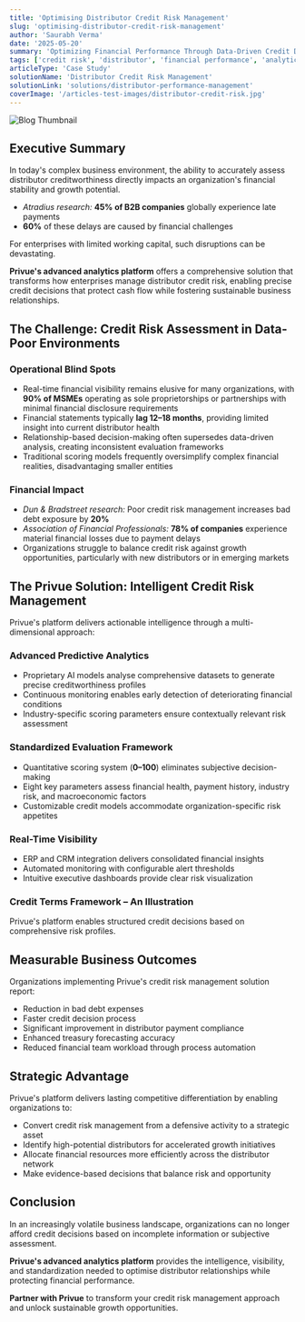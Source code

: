 ```yaml
---
title: 'Optimising Distributor Credit Risk Management'
slug: 'optimising-distributor-credit-risk-management'
author: 'Saurabh Verma'
date: '2025-05-20'
summary: 'Optimizing Financial Performance Through Data-Driven Credit Decisions'
tags: ['credit risk', 'distributor', 'financial performance', 'analytics', 'B2B']
articleType: 'Case Study'
solutionName: 'Distributor Credit Risk Management'
solutionLink: 'solutions/distributor-performance-management'
coverImage: '/articles-test-images/distributor-credit-risk.jpg'
---
```


![Blog Thumbnail](/articles-test-images/distributor-credit-risk.jpg)

## Executive Summary

In today's complex business environment, the ability to accurately assess distributor creditworthiness directly impacts an organization's financial stability and growth potential.

- _Atradius research:_ **45% of B2B companies** globally experience late payments
- **60%** of these delays are caused by financial challenges

For enterprises with limited working capital, such disruptions can be devastating.

**Privue's advanced analytics platform** offers a comprehensive solution that transforms how enterprises manage distributor credit risk, enabling precise credit decisions that protect cash flow while fostering sustainable business relationships.

## The Challenge: Credit Risk Assessment in Data-Poor Environments

### Operational Blind Spots

- Real-time financial visibility remains elusive for many organizations, with **90% of MSMEs** operating as sole proprietorships or partnerships with minimal financial disclosure requirements
- Financial statements typically **lag 12–18 months**, providing limited insight into current distributor health
- Relationship-based decision-making often supersedes data-driven analysis, creating inconsistent evaluation frameworks
- Traditional scoring models frequently oversimplify complex financial realities, disadvantaging smaller entities

### Financial Impact

- _Dun & Bradstreet research:_ Poor credit risk management increases bad debt exposure by **20%**
- _Association of Financial Professionals:_ **78% of companies** experience material financial losses due to payment delays
- Organizations struggle to balance credit risk against growth opportunities, particularly with new distributors or in emerging markets

## The Privue Solution: Intelligent Credit Risk Management

Privue's platform delivers actionable intelligence through a multi-dimensional approach:

### Advanced Predictive Analytics

- Proprietary AI models analyse comprehensive datasets to generate precise creditworthiness profiles
- Continuous monitoring enables early detection of deteriorating financial conditions
- Industry-specific scoring parameters ensure contextually relevant risk assessment

### Standardized Evaluation Framework

- Quantitative scoring system (**0–100**) eliminates subjective decision-making
- Eight key parameters assess financial health, payment history, industry risk, and macroeconomic factors
- Customizable credit models accommodate organization-specific risk appetites

### Real-Time Visibility

- ERP and CRM integration delivers consolidated financial insights
- Automated monitoring with configurable alert thresholds
- Intuitive executive dashboards provide clear risk visualization

### Credit Terms Framework – An Illustration

Privue's platform enables structured credit decisions based on comprehensive risk profiles.

## Measurable Business Outcomes

Organizations implementing Privue's credit risk management solution report:

- Reduction in bad debt expenses
- Faster credit decision process
- Significant improvement in distributor payment compliance
- Enhanced treasury forecasting accuracy
- Reduced financial team workload through process automation

## Strategic Advantage

Privue's platform delivers lasting competitive differentiation by enabling organizations to:

- Convert credit risk management from a defensive activity to a strategic asset
- Identify high-potential distributors for accelerated growth initiatives
- Allocate financial resources more efficiently across the distributor network
- Make evidence-based decisions that balance risk and opportunity

## Conclusion

In an increasingly volatile business landscape, organizations can no longer afford credit decisions based on incomplete information or subjective assessment.

**Privue's advanced analytics platform** provides the intelligence, visibility, and standardization needed to optimise distributor relationships while protecting financial performance.

**Partner with Privue** to transform your credit risk management approach and unlock sustainable growth opportunities.
